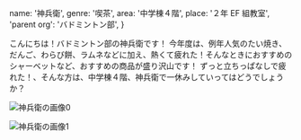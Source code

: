   name: '神兵衛',
  genre: '喫茶',
  area: '中学棟４階',
  place: '２年 EF 組教室',
  'parent org': 'バドミントン部',
}

こんにちは！バドミントン部の神兵衛です！
今年度は、例年人気のたい焼き、だんご、わらび餅、ラムネなどに加え、熱くて疲れた！そんなときにおすすめのシャーベットなど、おすすめの商品が盛り沢山です！
ずっと立ちっぱなしで疲れた！、そんな方は、中学棟４階、神兵衛で一休みしていってはどうでしょうか？

![神兵衛の画像0](/data/orgs/神兵衛/img0.webp)

![神兵衛の画像1](/data/orgs/神兵衛/img1.jpg)
